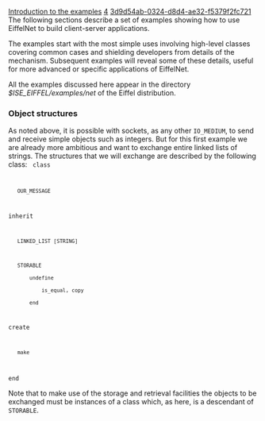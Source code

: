 [[Property:title|Introduction to the examples]]
[[Property:weight|4]]
[[Property:uuid|3d9d54ab-0324-d8d4-ae32-f5379f2fc721]]
The following sections describe a set of examples showing how to use EiffelNet to build client-server applications.

The examples start with the most simple uses involving high-level classes covering common cases and shielding developers from details of the mechanism. Subsequent examples will reveal some of these details, useful for more advanced or specific applications of EiffelNet.

All the examples discussed here appear in the directory ''$ISE_EIFFEL/examples/net'' of the Eiffel distribution. 

===Object structures===

As noted above, it is possible with sockets, as any other <code>IO_MEDIUM</code>, to send and receive simple objects such as integers. But for this first example we are already more ambitious and want to exchange entire linked lists of strings. The structures that we will exchange are described by the following class:
<code>
class 
    OUR_MESSAGE

inherit

    LINKED_LIST [STRING]

    STORABLE
        undefine
            is_equal, copy
        end

create
    make

end
</code>

Note that to make use of the storage and retrieval facilities the objects to be exchanged must be instances of a class which, as here, is a descendant of <code>STORABLE</code>.



{{caution|On Windows, the examples `advanced` and the `same_mach` are nonfunctional. This is because these examples use code specific to Unix Operating systems. }}





